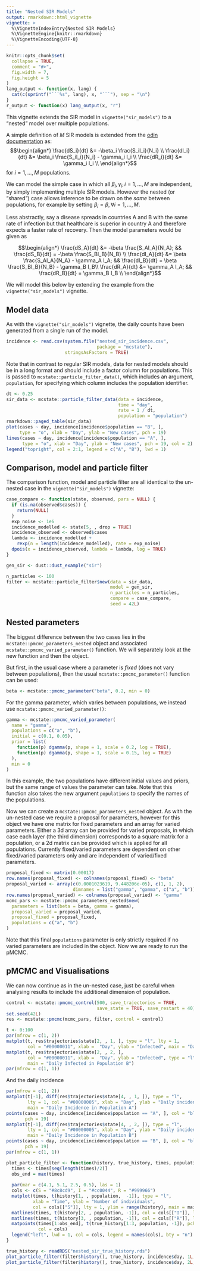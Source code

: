 ```yaml
---
title: "Nested SIR Models"
output: rmarkdown::html_vignette
vignette: >
  %\VignetteIndexEntry{Nested SIR Models}
  %\VignetteEngine{knitr::rmarkdown}
  %\VignetteEncoding{UTF-8}
---
```


```r
knitr::opts_chunk$set(
  collapse = TRUE,
  comment = "#>",
  fig.width = 7,
  fig.height = 5
)
lang_output <- function(x, lang) {
  cat(c(sprintf("```%s", lang), x, "```"), sep = "\n")
}
r_output <- function(x) lang_output(x, "r")
```

This vignette extends the SIR model in `vignette("sir_models")` to a "nested" model over multiple populations. 

A simple definition of $M$ SIR models is extended from the [odin documentation](https://mrc-ide.github.io/odin/articles/discrete.html) as:
$$\begin{align*}
\frac{dS_i}{dt} &= -\beta_i \frac{S_iI_i}{N_i} \\
\frac{dI_i}{dt} &= \beta_i \frac{S_iI_i}{N_i} - \gamma_i I_i \\
\frac{dR_i}{dt} &= \gamma_i I_i \\
\end{align*}$$
for $i = 1,...,M$ populations.

We can model the simple case in which all $\beta_i, \gamma_i, i = 1,...,M$ are independent, by simply implementing multiple SIR models. However the nested (or "shared") case allows inference to be drawn on the *same* between populations, for example by setting $\beta_i = \beta, \forall i = 1,...,M$. 

Less abstractly, say a disease spreads in countries A and B with the same rate of infection but that healthcare is superior in country A and therefore expects a faster rate of recovery. Then the model parameters would be given as

$$\begin{align*}
\frac{dS_A}{dt} &= -\beta \frac{S_AI_A}{N_A}; &&
\frac{dS_B}{dt} = -\beta \frac{S_BI_B}{N_B} \\
\frac{dI_A}{dt} &= \beta \frac{S_AI_A}{N_A} - \gamma_A I_A; &&
\frac{dI_B}{dt} = \beta \frac{S_BI_B}{N_B} - \gamma_B I_B\\
\frac{dR_A}{dt} &= \gamma_A I_A; &&
\frac{dR_B}{dt} = \gamma_B I_B \\
\end{align*}$$

We will model this below by extending the example from the `vignette("sir_models")` vignette.

## Model data

As with the `vignette("sir_models")` vignette, the daily counts have been generated from a single run of the model.

```r
incidence <- read.csv(system.file("nested_sir_incidence.csv",
                                  package = "mcstate"),
                      stringsAsFactors = TRUE)
```

Note that in contrast to regular SIR models, data for nested models should be in a long format and should include a factor column for populations. This is passed to `mcstate::particle_filter_data()`, which includes an argument, `population`, for specifying which column includes the population identifier. 

```r
dt <- 0.25
sir_data <- mcstate::particle_filter_data(data = incidence,
                                          time = "day",
                                          rate = 1 / dt,
                                          population = "population")
rmarkdown::paged_table(sir_data)
plot(cases ~ day, incidence[incidence$population == "B", ],
     type = "o", xlab = "Day", ylab = "New cases", pch = 19)
lines(cases ~ day, incidence[incidence$population == "A", ],
      type = "o", xlab = "Day", ylab = "New cases", pch = 19, col = 2)
legend("topright", col = 2:1, legend = c("A", "B"), lwd = 1)
```

## Comparison, model and particle filter

The comparison function, model and particle filter are all identical to the un-nested case in the `vignette("sir_models")` vignette:

```r
case_compare <- function(state, observed, pars = NULL) {
  if (is.na(observed$cases)) {
    return(NULL)
  }
  exp_noise <- 1e6
  incidence_modelled <- state[5, , drop = TRUE]
  incidence_observed <- observed$cases
  lambda <- incidence_modelled +
    rexp(n = length(incidence_modelled), rate = exp_noise)
  dpois(x = incidence_observed, lambda = lambda, log = TRUE)
}

gen_sir <- dust::dust_example("sir")

n_particles <- 100
filter <- mcstate::particle_filter$new(data = sir_data,
                                       model = gen_sir,
                                       n_particles = n_particles,
                                       compare = case_compare,
                                       seed = 42L)
```


## Nested parameters

The biggest difference between the two cases lies in the `mcstate::pmcmc_parameters_nested` object and associated `mcstate::pmcmc_varied_parameter()` function. We will separately look at the new function and then the object.

But first, in the usual case where a parameter is *fixed* (does not vary between populations), then the usual `mcstate::pmcmc_parameter()` function can be used:

```r
beta <- mcstate::pmcmc_parameter("beta", 0.2, min = 0)
```

For the gamma parameter, which varies between populations, we instead use `mcstate::pmcmc_varied_parameter()`:

```r
gamma <- mcstate::pmcmc_varied_parameter(
  name = "gamma",
  populations = c("a", "b"),
  initial = c(0.1, 0.05),
  prior = list(
    function(p) dgamma(p, shape = 1, scale = 0.2, log = TRUE),
    function(p) dgamma(p, shape = 1, scale = 0.15, log = TRUE)
  ),
  min = 0
)
```

In this example, the two populations have different initial values and priors, but the same range of values the parameter can take.
Note that this function also takes the new argument `populations` to specify the names of the populations.

Now we can create a `mcstate::pmcmc_parameters_nested` object.
As with the un-nested case we require a proposal for parameters, however for this object we have one matrix for fixed parameters and an array for varied parameters. Either a 3d array can be provided for varied proposals, in which case each layer (the third dimension) corresponds to a square matrix for a population, or a 2d matrix can be provided which is applied for all populations.
Currently fixed/varied parameters are dependent on other fixed/varied parameters only and are independent of varied/fixed parameters.

```r
proposal_fixed <- matrix(0.00017)
row.names(proposal_fixed) <- colnames(proposal_fixed) <- "beta"
proposal_varied <- array(c(0.0001023619, 9.448206e-05), c(1, 1, 2),
                         dimnames = list("gamma", "gamma", c("a", "b")))
row.names(proposal_varied) <- colnames(proposal_varied) <- "gamma"
mcmc_pars <- mcstate::pmcmc_parameters_nested$new(
  parameters = list(beta = beta, gamma = gamma),
  proposal_varied = proposal_varied,
  proposal_fixed = proposal_fixed,
  populations = c("a", "b")
)
```

Note that this final `populations` parameter is only strictly required if no varied parameters are included in the object. Now we are ready to run the pMCMC.


## pMCMC and Visualisations


We can now continue as in the un-nested case, just be careful when analysing results to include the additional dimension of population.

```r
control <- mcstate::pmcmc_control(500, save_trajectories = TRUE,
                                  save_state = TRUE, save_restart = 40)
set.seed(42L)
res <- mcstate::pmcmc(mcmc_pars, filter, control = control)
```


```r
t <- 0:100
par(mfrow = c(1, 2))
matplot(t, res$trajectories$state[2, , 1, ], type = "l", lty = 1,
        col = "#00000011", xlab =  "Day", ylab = "Infected", main = "Daily Infected in Population A")
matplot(t, res$trajectories$state[2, , 2, ],
        col = "#00000011", xlab =  "Day", ylab = "Infected", type = "l", lty = 1,
        main = "Daily Infected in Population B")
par(mfrow = c(1, 1))
```

And the daily incidence

```r
par(mfrow = c(1, 2))
matplot(t[-1], diff(res$trajectories$state[4, , 1, ]), type = "l",
        lty = 1, col = "#00000005", xlab = "Day", ylab = "Daily incidence",
        main = "Daily Incidence in Population A")
points(cases ~ day, incidence[incidence$population == "A", ], col = "blue",
       pch = 19)
matplot(t[-1], diff(res$trajectories$state[4, , 2, ]), type = "l",
        lty = 1, col = "#00000005", xlab = "Day", ylab = "Daily incidence",
        main = "Daily Incidence in Population B")
points(cases ~ day, incidence[incidence$population == "B", ], col = "blue",
       pch = 19)
par(mfrow = c(1, 1))
```

```r
plot_particle_filter <- function(history, true_history, times, population, main) {
  times <- times[seq(length(times)/2)]
  obs_end = max(times)
  
  par(mar = c(4.1, 5.1, 2.5, 0.5), las = 1)
  cols <- c(S = "#8c8cd9", I = "#cc0044", R = "#999966")
  matplot(times, t(history[1, , population,  -1]), type = "l",
          xlab = "Time", ylab = "Number of individuals",
          col = cols[["S"]], lty = 1, ylim = range(history), main = main)
  matlines(times, t(history[2, , population, -1]), col = cols[["I"]], lty = 1)
  matlines(times, t(history[3, , population, -1]), col = cols[["R"]], lty = 1)
  matpoints(times[1:obs_end], t(true_history[1:3, population, -1]), pch = 19,
            col = cols)
  legend("left", lwd = 1, col = cols, legend = names(cols), bty = "n")
}

true_history <- readRDS("nested_sir_true_history.rds")
plot_particle_filter(filter$history(), true_history, incidence$day, 1L, "Population A")
plot_particle_filter(filter$history(), true_history, incidence$day, 2L, "Population B")
```
